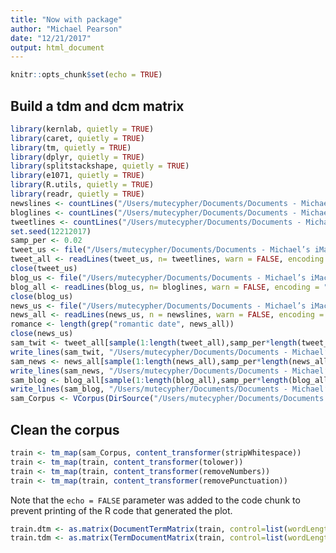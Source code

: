 ```yaml
---
title: "Now with package"
author: "Michael Pearson"
date: "12/21/2017"
output: html_document
---
```


```r
knitr::opts_chunk$set(echo = TRUE)
```

## Build a tdm and dcm matrix 

```r
library(kernlab, quietly = TRUE) 
library(caret, quietly = TRUE) 
library(tm, quietly = TRUE) 
library(dplyr, quietly = TRUE) 
library(splitstackshape, quietly = TRUE)
library(e1071, quietly = TRUE)
library(R.utils, quietly = TRUE)
library(readr, quietly = TRUE)
newslines <- countLines("/Users/mutecypher/Documents/Documents - Michael’s iMac/Coursera/Capstone Project/files/en_US/en_US.news.txt")
bloglines <- countLines("/Users/mutecypher/Documents/Documents - Michael’s iMac/Coursera/Capstone Project/files/en_US/en_US.blogs.txt")
tweetlines <- countLines("/Users/mutecypher/Documents/Documents - Michael’s iMac/Coursera/Capstone Project/files/en_US/en_US.twitter.txt")
set.seed(12212017)
samp_per <- 0.02
tweet_us <- file("/Users/mutecypher/Documents/Documents - Michael’s iMac/Coursera/Capstone Project/files/en_US/en_US.twitter.txt")
tweet_all <- readLines(tweet_us, n= tweetlines, warn = FALSE, encoding = "UTF=8", skipNul = TRUE)
close(tweet_us)
blog_us <- file("/Users/mutecypher/Documents/Documents - Michael’s iMac/Coursera/Capstone Project/files/en_US/en_US.blogs.txt")
blog_all <- readLines(blog_us, n= bloglines, warn = FALSE, encoding = "UTF=8", skipNul = TRUE)
close(blog_us)
news_us <- file("/Users/mutecypher/Documents/Documents - Michael’s iMac/Coursera/Capstone Project/files/en_US/en_US.news.txt")
news_all <- readLines(news_us, n = newslines, warn = FALSE, encoding = "UTF=8", skipNul = TRUE)
romance <- length(grep("romantic date", news_all))
close(news_us)
sam_twit <- tweet_all[sample(1:length(tweet_all),samp_per*length(tweet_all))]
write_lines(sam_twit, "/Users/mutecypher/Documents/Documents - Michael’s iMac/Coursera/Capstone Project/files/tmsamples/twittersample.txt")
sam_news <- news_all[sample(1:length(news_all),samp_per*length(news_all))]
write_lines(sam_news, "/Users/mutecypher/Documents/Documents - Michael’s iMac/Coursera/Capstone Project/files/tmsamples/newssample.txt")
sam_blog <- blog_all[sample(1:length(blog_all),samp_per*length(blog_all))]
write_lines(sam_blog, "/Users/mutecypher/Documents/Documents - Michael’s iMac/Coursera/Capstone Project/files/tmsamples/blogsample.txt")
sam_Corpus <- VCorpus(DirSource("/Users/mutecypher/Documents/Documents - Michael’s iMac/Coursera/Capstone Project/files/tmsamples"))
```

## Clean the corpus

```r

train <- tm_map(sam_Corpus, content_transformer(stripWhitespace))
train <- tm_map(train, content_transformer(tolower))
train <- tm_map(train, content_transformer(removeNumbers))
train <- tm_map(train, content_transformer(removePunctuation))
```

Note that the `echo = FALSE` parameter was added to the code chunk to prevent printing of the R code that generated the plot.
```r
train.dtm <- as.matrix(DocumentTermMatrix(train, control=list(wordLengths=c(1,Inf))))
train.tdm <- as.matrix(TermDocumentMatrix(train, control=list(wordLengths=c(1,Inf))))
```


